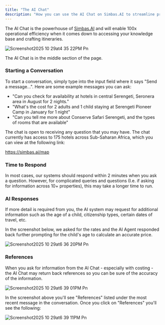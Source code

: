 ```yaml
---
title: "The AI Chat"
description: "How you can use the AI Chat on Simbas.AI to streamline processes."
---
```


The AI Chat is the powerhouse of [Simbas.AI](http://Simbas.AI) and will enable 100x operational efficiency when it comes down to accessing your knowledge base and crafting itineraries.

![Screenshot2025 10 29at4 35 22PM Pn](/images/Screenshot2025-10-29at4.35.22PM.png)

The AI Chat is in the middle section of the page.

### Starting a Conversation

To start a conversation, simply type into the input field where it says "Send a message...". Here are some example messages you can ask:

- "Can you check for availability at hotels in central Serengeti, Seronera area in August for 2 nights."
- "What's the cost for 2 adults and 1 child staying at Serengeti Pioneer Camp in January for 1 night"
- "Can you tell me more about Conserve Safari Serengeti, and the types of rooms that are available"

The chat is open to receiving any question that you may have. The chat currently has access to 175 hotels across Sub-Saharan Africa, which you can view at the following link:

https://simbas.ai/map

### Time to Respond

In most cases, our systems should respond within 2 minutes when you ask a question. However, for complicated queries and questions (I.e. if asking for information across 10+ properties), this may take a longer time to run.

### AI Responses

If more detail is required from you, the AI system may request for additional information such as the age of a child, citizenship types, certain dates of travel, etc.

In the screenshot below, we asked for the rates and the AI Agent responded back further prompting for the child's age to calculate an accurate price.

![Screenshot2025 10 29at6 36 20PM Pn](/images/Screenshot2025-10-29at6.36.20PM.png)

### References

When you ask for information from the AI Chat - especially with costing - the AI Chat may return back references so you can be sure of the accuracy of the information.

![Screenshot2025 10 29at6 39 01PM Pn](/images/Screenshot2025-10-29at6.39.01PM.png)

In the screenshot above you'll see "References" listed under the most recent message in the conversation. Once you click on "References" you'll see the following:

![Screenshot2025 10 29at6 39 11PM Pn](/images/Screenshot2025-10-29at6.39.11PM.png)